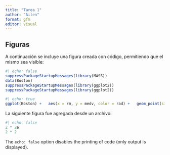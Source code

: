 ```yaml
---
title: "Tarea 1"
author: "Ailen"
format: gfm
editor: visual
---
```


## Figuras

A continuación se incluye una figura creada con código, permitiendo que el mismo sea visible:

```r
#| echo: false
suppressPackageStartupMessages(library(MASS)) 
data(Boston) 
suppressPackageStartupMessages(library(ggplot2))
suppressPackageStartupMessages(library(ggplot2))
```

```r
#| echo: true
ggplot(Boston) +   aes(x = rm, y = medv, color = rad) +   geom_point(size = 3) +   theme_linedraw()
```

La siguiente figura fue agregada desde un archivo:

```r
#| echo: false
2 * 2e
2 * 2
```

The `echo: false` option disables the printing of code (only output is displayed).
